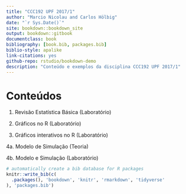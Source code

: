 ```yaml
--- 
title: "CCC192 UPF 2017/1"
author: "Marcio Nicolau and Carlos Hölbig"
date: "`r Sys.Date()`"
site: bookdown::bookdown_site
output: bookdown::gitbook
documentclass: book
bibliography: [book.bib, packages.bib]
biblio-style: apalike
link-citations: yes
github-repo: rstudio/bookdown-demo
description: "Conteúdo e exemplos da disciplina CCC192 UPF 2017/1"
---
```


# Conteúdos

1. Revisão Estatística Básica (Laboratório)

2. Gráficos no R (Laboratório)

3. Gráficos interativos no R (Laboratório)

4a. Modelo de Simulação (Teoria)

4b. Modelo e Simulação (Laboratório)


```r
# automatically create a bib database for R packages
knitr::write_bib(c(
  .packages(), 'bookdown', 'knitr', 'rmarkdown', 'tidyverse'
), 'packages.bib')
```
